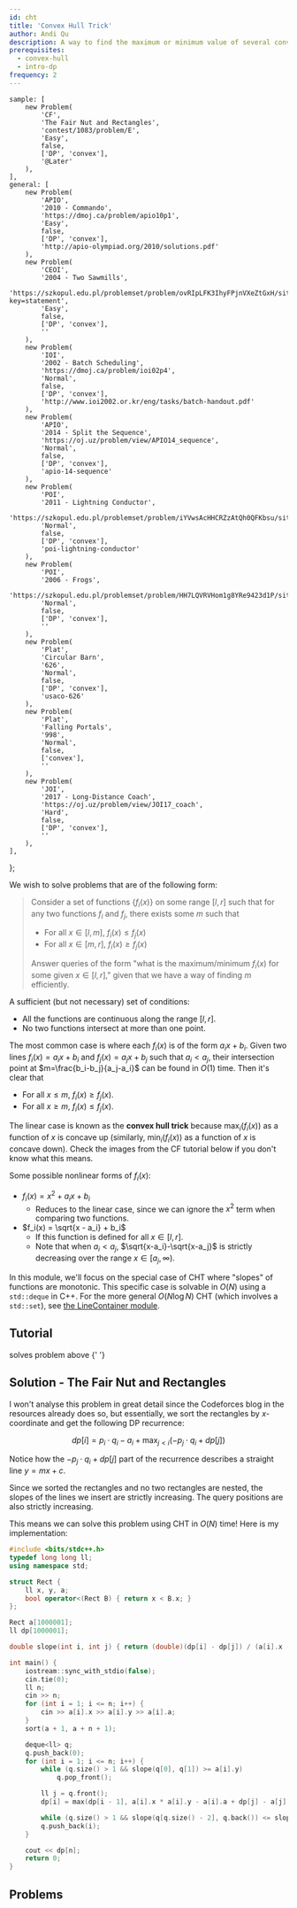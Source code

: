 ```yaml
---
id: cht
title: 'Convex Hull Trick'
author: Andi Qu
description: A way to find the maximum or minimum value of several convex functions at given points.
prerequisites:
  - convex-hull
  - intro-dp
frequency: 2
---
```


	sample: [
		new Problem(
			'CF',
			'The Fair Nut and Rectangles',
			'contest/1083/problem/E',
			'Easy',
			false,
			['DP', 'convex'],
			'@Later'
		),
	],
	general: [
		new Problem(
			'APIO',
			'2010 - Commando',
			'https://dmoj.ca/problem/apio10p1',
			'Easy',
			false,
			['DP', 'convex'],
			'http://apio-olympiad.org/2010/solutions.pdf'
		),
		new Problem(
			'CEOI',
			'2004 - Two Sawmills',
			'https://szkopul.edu.pl/problemset/problem/ovRIpLFK3IhyFPjnVXeZtGxH/site/?key=statement',
			'Easy',
			false,
			['DP', 'convex'],
			''
		),
		new Problem(
			'IOI',
			'2002 - Batch Scheduling',
			'https://dmoj.ca/problem/ioi02p4',
			'Normal',
			false,
			['DP', 'convex'],
			'http://www.ioi2002.or.kr/eng/tasks/batch-handout.pdf'
		),
		new Problem(
			'APIO',
			'2014 - Split the Sequence',
			'https://oj.uz/problem/view/APIO14_sequence',
			'Normal',
			false,
			['DP', 'convex'],
			'apio-14-sequence'
		),
		new Problem(
			'POI',
			'2011 - Lightning Conductor',
			'https://szkopul.edu.pl/problemset/problem/iYVwsAcHHCRZzAtQh0QFKbsu/site/',
			'Normal',
			false,
			['DP', 'convex'],
			'poi-lightning-conductor'
		),
		new Problem(
			'POI',
			'2006 - Frogs',
			'https://szkopul.edu.pl/problemset/problem/HH7LQVRVHom1g8YRe9423d1P/site/',
			'Normal',
			false,
			['DP', 'convex'],
			''
		),
		new Problem(
			'Plat',
			'Circular Barn',
			'626',
			'Normal',
			false,
			['DP', 'convex'],
			'usaco-626'
		),
		new Problem(
			'Plat',
			'Falling Portals',
			'998',
			'Normal',
			false,
			['convex'],
			''
		),
		new Problem(
			'JOI',
			'2017 - Long-Distance Coach',
			'https://oj.uz/problem/view/JOI17_coach',
			'Hard',
			false,
			['DP', 'convex'],
			''
		),
	],
};

We wish to solve problems that are of the following form:

> Consider a set of functions $\{f_i(x)\}$ on some range $[l,r]$ such that for any two functions $f_i$ and $f_j$, there exists some $m$ such that 
> - For all $x \in [l,m]$, $f_i(x)\le f_j(x)$
> - For all $x \in [m,r]$, $f_i(x)\ge f_j(x)$
>
> Answer queries of the form "what is the maximum/minimum $f_i(x)$ for some given $x\in [l,r]$," given that we have a way of finding $m$ efficiently.

A sufficient (but not necessary) set of conditions:

 - All the functions are continuous along the range $[l,r]$.
 - No two functions intersect at more than one point.

The most common case is where each $f_i(x)$ is of the form $a_ix+b_i$. Given two lines $f_i(x)=a_ix+b_i$ and $f_j(x)=a_jx+b_j$ such that $a_i<a_j$, their intersection point at $m=\frac{b_i-b_j}{a_j-a_i}$ can be found in $O(1)$ time. Then it's clear that

 - For all $x\le m$, $f_i(x)\ge f_j(x)$.
 - For all $x\ge m$, $f_i(x)\le f_j(x)$.

The linear case is known as the **convex hull trick** because $\max_i(f_i(x))$ as a function of $x$ is concave up (similarly, $\min_i(f_i(x))$ as a function of $x$ is concave down). Check the images from the CF tutorial below if you don't know what this means.

Some possible nonlinear forms of $f_i(x)$:

- $f_i(x)=x^2+a_ix+b_i$
  - Reduces to the linear case, since we can ignore the $x^2$ term when comparing two functions.
- $f_i(x) = \sqrt{x - a_i} + b_i$
  - If this function is defined for all $x\in [l,r]$.
  - Note that when $a_i<a_j$, $\sqrt{x-a_i}-\sqrt{x-a_j}$ is strictly decreasing over the range $x\in [a_j,\infty)$.

In this module, we'll focus on the special case of CHT where "slopes" of functions are monotonic. This specific case is solvable in $O(N)$ using a `std::deque` in C++. For the more general $O(N \log N)$ CHT (which involves a `std::set`), see [the LineContainer module](/adv/LC).

<FocusProblem problem={problems.sample[0]} />

## Tutorial

<Resources>
	<Resource
		source="CF"
		title="Convex Hull Trick - Geo Being Useful"
		url="63823"
		starred
	>
		solves problem above
	</Resource>
	<Resource source="GCP" title="15.4.1 - Convex Hull Trick">
		{' '}
	</Resource>
	<Resource
		source="Jeffrey Xiao"
		title="Convex Hull Trick"
		url="https://jeffreyxiao.me/blog/convex-hull-trick"
	></Resource>
</Resources>

## Solution - The Fair Nut and Rectangles

I won't analyse this problem in great detail since the Codeforces blog in the resources already does so, but essentially, we sort the rectangles by $x$-coordinate and get the following DP recurrence:

$$
dp[i] = p_i \cdot q_i - a_i + \max_{j < i}(-p_j \cdot q_i + dp[j])
$$

Notice how the $-p_j \cdot q_i + dp[j]$ part of the recurrence describes a straight line $y = mx + c$.

Since we sorted the rectangles and no two rectangles are nested, the slopes of the lines we insert are strictly increasing. The query positions are also strictly increasing.

This means we can solve this problem using CHT in $O(N)$ time! Here is my implementation:

```cpp
#include <bits/stdc++.h>
typedef long long ll;
using namespace std;

struct Rect {
    ll x, y, a;
    bool operator<(Rect B) { return x < B.x; }
};

Rect a[1000001];
ll dp[1000001];

double slope(int i, int j) { return (double)(dp[i] - dp[j]) / (a[i].x - a[j].x); }

int main() {
    iostream::sync_with_stdio(false);
    cin.tie(0);
    ll n;
    cin >> n;
    for (int i = 1; i <= n; i++) {
        cin >> a[i].x >> a[i].y >> a[i].a;
    }
    sort(a + 1, a + n + 1);

    deque<ll> q;
    q.push_back(0);
    for (int i = 1; i <= n; i++) {
        while (q.size() > 1 && slope(q[0], q[1]) >= a[i].y) 
        	q.pop_front();

        ll j = q.front();
        dp[i] = max(dp[i - 1], a[i].x * a[i].y - a[i].a + dp[j] - a[j].x * a[i].y);

        while (q.size() > 1 && slope(q[q.size() - 2], q.back()) <= slope(q.back(), i)) q.pop_back();
        q.push_back(i);
    }

    cout << dp[n];
    return 0;
}
```

## Problems

<Problems problems={problems.general} />
